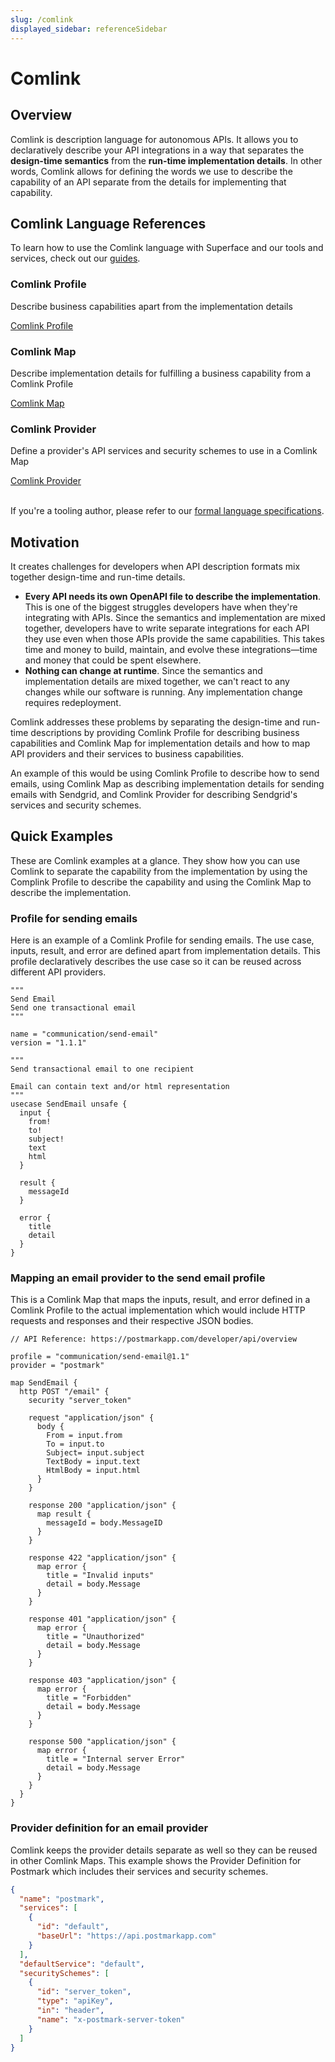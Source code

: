 ```yaml
---
slug: /comlink
displayed_sidebar: referenceSidebar
---
```


# Comlink

## Overview

Comlink is description language for autonomous APIs. It allows you to declaratively describe your API integrations in a way that separates the **design-time semantics** from the **run-time implementation details**. In other words, Comlink allows for defining the words we use to describe the capability of an API separate from the details for implementing that capability.

## Comlink Language References

To learn how to use the Comlink language with Superface and our tools and services, check out our [guides](../guides/how-to-create.md).

<div class="row">
  <div class="col col--4">
    <div class="card shadow">
      <div class="card__body">
        <h3>Comlink Profile</h3>
        <p>
          Describe business capabilities apart from the implementation details
        </p>
      </div>
      <div class="card__footer">
        <a href="/docs/comlink/reference/profile/" class="button button--primary button--block">Comlink Profile</a>
      </div>
    </div>
  </div>

<div class="col col--4">
  <div class="card shadow">
    <div class="card__body">
      <h3>Comlink Map</h3>
      <p>
        Describe implementation details for fulfilling a business capability
        from a Comlink Profile
      </p>
    </div>
    <div class="card__footer">
      <a
        href="/docs/comlink/reference/map/"
        class="button button--primary button--block"
      >
        Comlink Map
      </a>
    </div>
  </div>
</div>

  <div class="col col--4">
    <div class="card shadow">
      <div class="card__body">
        <h3>Comlink Provider</h3>
        <p>
          Define a provider's API services and security schemes to use in a Comlink Map
        </p>
      </div>
      <div class="card__footer">
        <a target="_blank" href="/docs/comlink/reference/provider/" class="button button--primary button--block">Comlink Provider</a>
      </div>
    </div>
  </div>
</div>

<br />

If you're a tooling author, please refer to our [formal language specifications](./specifications.mdx).

## Motivation

It creates challenges for developers when API description formats mix together design-time and run-time details.

- **Every API needs its own OpenAPI file to describe the implementation**. This is one of the biggest struggles developers have when they're integrating with APIs. Since the semantics and implementation are mixed together, developers have to write separate integrations for each API they use even when those APIs provide the same capabilities. This takes time and money to build, maintain, and evolve these integrations—time and money that could be spent elsewhere.
- **Nothing can change at runtime**. Since the semantics and implementation details are mixed together, we can't react to any changes while our software is running. Any implementation change requires redeployment.

Comlink addresses these problems by separating the design-time and run-time descriptions by providing Comlink Profile for describing business capabilities and Comlink Map for implementation details and how to map API providers and their services to business capabilities.

An example of this would be using Comlink Profile to describe how to send emails, using Comlink Map as describing implementation details for sending emails with Sendgrid, and Comlink Provider for describing Sendgrid's services and security schemes.

## Quick Examples

These are Comlink examples at a glance. They show how you can use Comlink to separate the capability from the implementation by using the Complink Profile to describe the capability and using the Comlink Map to describe the implementation.

### Profile for sending emails

Here is an example of a Comlink Profile for sending emails. The use case, inputs, result, and error are defined apart from implementation details. This profile declaratively describes the use case so it can be reused across different API providers.

```hcl title="Profile for sending email: send-email.supr"
"""
Send Email
Send one transactional email
"""

name = "communication/send-email"
version = "1.1.1"

"""
Send transactional email to one recipient

Email can contain text and/or html representation
"""
usecase SendEmail unsafe {
  input {
    from!
    to!
    subject!
    text
    html
  }

  result {
    messageId
  }

  error {
    title
    detail
  }
}
```

### Mapping an email provider to the send email profile

This is a Comlink Map that maps the inputs, result, and error defined in a Comlink Profile to the actual implementation which would include HTTP requests and responses and their respective JSON bodies.

```hcl title="Map Postmark provider to Send Email profile: send-email.postmark.suma"
// API Reference: https://postmarkapp.com/developer/api/overview

profile = "communication/send-email@1.1"
provider = "postmark"

map SendEmail {
  http POST "/email" {
    security "server_token"

    request "application/json" {
      body {
        From = input.from
        To = input.to
        Subject= input.subject
        TextBody = input.text
        HtmlBody = input.html
      }
    }

    response 200 "application/json" {
      map result {
        messageId = body.MessageID
      }
    }

    response 422 "application/json" {
      map error {
        title = "Invalid inputs"
        detail = body.Message
      }
    }

    response 401 "application/json" {
      map error {
        title = "Unauthorized"
        detail = body.Message
      }
    }

    response 403 "application/json" {
      map error {
        title = "Forbidden"
        detail = body.Message
      }
    }

    response 500 "application/json" {
      map error {
        title = "Internal server Error"
        detail = body.Message
      }
    }
  }
}
```

### Provider definition for an email provider

Comlink keeps the provider details separate as well so they can be reused in other Comlink Maps. This example shows the Provider Definition for Postmark which includes their services and security schemes.

```json title="Provider definition for Postmark: postmark.provider.json"
{
  "name": "postmark",
  "services": [
    {
      "id": "default",
      "baseUrl": "https://api.postmarkapp.com"
    }
  ],
  "defaultService": "default",
  "securitySchemes": [
    {
      "id": "server_token",
      "type": "apiKey",
      "in": "header",
      "name": "x-postmark-server-token"
    }
  ]
}
```
